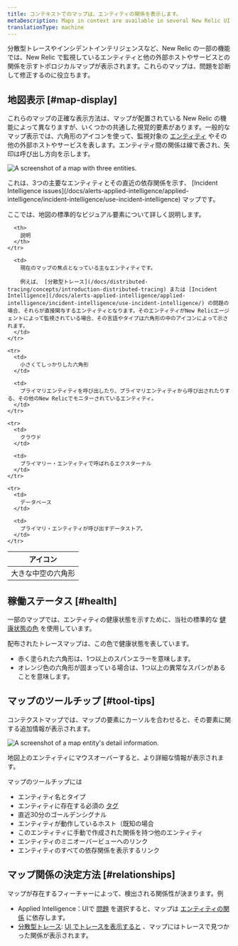 ```yaml
---
title: コンテキストでのマップは、エンティティの関係を表示します。
metaDescription: Maps in context are available in several New Relic UI locations to show how entities relate to one another.
translationType: machine
---
```




分散型トレースやインシデントインテリジェンスなど、New Relic の一部の機能では、New Relic で監視しているエンティティと他の外部ホストやサービスとの関係を示すトポロジカルマップが表示されます。これらのマップは、問題を診断して修正するのに役立ちます。

## 地図表示 [#map-display]

これらのマップの正確な表示方法は、マップが配置されている New Relic の機能によって異なりますが、いくつかの共通した視覚的要素があります。一般的なマップ表示では、六角形のアイコンを使って、監視対象の [エンティティ](/docs/new-relic-one/use-new-relic-one/core-concepts/what-entity-new-relic) やその他の外部ホストやサービスを表します。エンティティ間の関係は線で表され、矢印は呼び出し方向を示します。

<img
  title="A context map with three entities."
  alt="A screenshot of a map with three entities."
  src={contextMapThreeEntities}
/>

<figcaption>
  これは、3つの主要なエンティティとその直近の依存関係を示す、 [Incident Intelligence issues](/docs/alerts-applied-intelligence/applied-intelligence/incident-intelligence/use-incident-intelligence) マップです。
</figcaption>

ここでは、地図の標準的なビジュアル要素について詳しく説明します。

<table>
  <thead>
    <tr>
      <th style={{ width: "200px" }}>
        アイコン
      </th>

      <th>
        説明
      </th>
    </tr>
  </thead>

  <tbody>
    <tr>
      <td>
        大きな中空の六角形
      </td>

      <td>
        現在のマップの焦点となっている主なエンティティです。

        例えば、 [分散型トレース](/docs/distributed-tracing/concepts/introduction-distributed-tracing) または [Incident Intelligence](/docs/alerts-applied-intelligence/applied-intelligence/incident-intelligence/use-incident-intelligence/) の問題の場合、それらが直接関与するエンティティとなります。そのエンティティがNew Relicエージェントによって監視されている場合、その言語やタイプは六角形の中のアイコンによって示されます。
      </td>
    </tr>

    <tr>
      <td>
        小さくてしっかりした六角形
      </td>

      <td>
        プライマリエンティティを呼び出したり、プライマリエンティティから呼び出されたりする、その他のNew Relicでモニターされているエンティティ。
      </td>
    </tr>

    <tr>
      <td>
        クラウド
      </td>

      <td>
        プライマリー・エンティティで呼ばれるエクスターナル
      </td>
    </tr>

    <tr>
      <td>
        データベース
      </td>

      <td>
        プライマリ・エンティティが呼び出すデータストア。
      </td>
    </tr>
  </tbody>
</table>

## 稼働ステータス [#health]

一部のマップでは、エンティティの健康状態を示すために、当社の標準的な [健康状態の色](/docs/alerts-applied-intelligence/new-relic-alerts/alert-conditions/view-entity-health-status-find-entities-without-alert-conditions/#colors) を使用しています。

配布されたトレースマップは、この色で健康状態を表しています。

* 赤く塗られた六角形は、1つ以上のスパンエラーを意味します。
* オレンジ色の六角形が固まっている場合は、1つ以上の異常なスパンがあることを意味します。

## マップのツールチップ [#tool-tips]

コンテクストマップでは、マップの要素にカーソルを合わせると、その要素に関する追加情報が表示されます。

<img
  title="A map entity's detail information."
  alt="A screenshot of a map entity's detail information."
  src={contextMapEntityDetail}
/>

<figcaption>
  地図上のエンティティにマウスオーバーすると、より詳細な情報が表示されます。
</figcaption>

マップのツールチップには

* エンティティ名とタイプ
* エンティティに存在する必須の [タグ](/docs/new-relic-one/use-new-relic-one/core-concepts/use-tags-help-organize-find-your-data)
* 直近30分のゴールデンシグナル
* エンティティが動作しているホスト（既知の場合
* このエンティティに手動で作成された関係を持つ他のエンティティ
* エンティティのミニオーバービューへのリンク
* エンティティのすべての依存関係を表示するリンク

## マップ関係の決定方法 [#relationships]

マップが存在するフィーチャーによって、検出される関係性が決まります。例

* Applied Intelligence：UIで [問題](/docs/alerts-applied-intelligence/applied-intelligence/incident-intelligence/use-incident-intelligence/#issue-summary) を選択すると、マップは [エンティティの関係](/docs/apis/nerdgraph/examples/nerdgraph-relationships-api-tutorial) に依存します。
* [分散型トレース](/docs/distributed-tracing/concepts/introduction-distributed-tracing): [UI でトレースを表示すると](/docs/distributed-tracing/ui-data/understand-use-distributed-tracing-ui#trace-map) 、マップにはトレースで見つかった関係が表示されます。